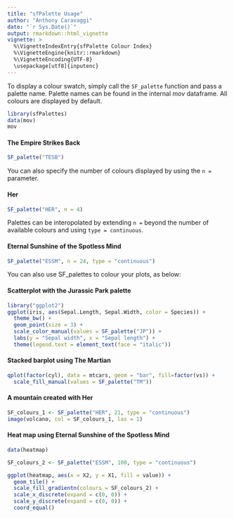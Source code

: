 ---
title: "sfPalette Usage"
author: "Anthony Caravaggi"
date: "`r Sys.Date()`"
output: rmarkdown::html_vignette
vignette: >
  %\VignetteIndexEntry{sfPalette Colour Index}
  %\VignetteEngine{knitr::rmarkdown}
  %\VignetteEncoding{UTF-8}
  \usepackage[utf8]{inputenc}
---

To display a colour swatch, simply call the `SF_palette` function and pass a palette name. Palette names can be found in the internal _mov_ dataframe. All colours are displayed by default.

```{r start}
library(sfPalettes)
data(mov)
mov
```

#### The Empire Strikes Back
```{r TESB, fig.height = 1}
SF_palette("TESB")
```

You can also specify the number of colours displayed by using the `n =` parameter.

#### Her
```{r Her, fig.height = 1}
SF_palette("HER", n = 4)
```

Palettes can be interopolated by extending `n =` beyond the number of available colours and using `type = continuous`.

#### Eternal Sunshine of the Spotless Mind
```{r ESSM, fig.height = 1}
SF_palette("ESSM", n = 24, type = "continuous")
```


You can also use SF_palettes to colour your plots, as below:

#### Scatterplot with the Jurassic Park palette
```{r JP}
library("ggplot2")
ggplot(iris, aes(Sepal.Length, Sepal.Width, color = Species)) +
  theme_bw() +
  geom_point(size = 3) +
  scale_color_manual(values = SF_palette("JP")) +
  labs(y = "Sepal width", x = "Sepal length") +
  theme(legend.text = element_text(face = "italic"))
```

#### Stacked barplot using The Martian
```{r TM}
qplot(factor(cyl), data = mtcars, geom = "bar", fill=factor(vs)) +
  scale_fill_manual(values = SF_palette("TM"))
```

#### A mountain created with Her
```{r HER2}
SF_colours_1 <- SF_palette("HER", 21, type = "continuous")
image(volcano, col = SF_colours_1, las = 1)
```

#### Heat map using Eternal Sunshine of the Spotless Mind
```{r ESSM2}
data(heatmap)  

SF_colours_2 <- SF_palette("ESSM", 100, type = "continuous")

ggplot(heatmap, aes(x = X2, y = X1, fill = value)) + 
  geom_tile() + 
  scale_fill_gradientn(colours = SF_colours_2) + 
  scale_x_discrete(expand = c(0, 0)) +
  scale_y_discrete(expand = c(0, 0)) + 
  coord_equal() 
```
